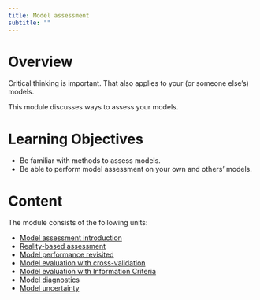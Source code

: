 ```yaml
---
title: Model assessment
subtitle: ""
---
```



# Overview
Critical thinking is important. That also applies to your (or someone else's) models.

This module discusses ways to assess your models. 

# Learning Objectives

* Be familiar with methods to assess models.
* Be able to perform model assessment on your own and others' models.

# Content

The module consists of the following units:

* [Model assessment introduction](./model-assessment-introduction/model-assessment-introduction.qmd)
* [Reality-based assessment](./reality-based-assessment/reality-based-assessment.qmd)
* [Model performance revisited](./model-performance-revisited/model-performance-revisited.qmd)
* [Model evaluation with cross-validation](./external-data-assessment/external-data-assessment.qmd)
* [Model evaluation with Information Criteria](./information-criteria-assessment/information-criteria-assessment.qmd)
* [Model diagnostics](./diagnostics-assessment/diagnostics-assessment.qmd)
* [Model uncertainty](./uncertainty-assessment/uncertainty-assessment.qmd)

<!-- * [Model documentation](./model-documentation/model-documentation.qmd) -->
<!-- * [R tools for performance assessment](./assessment-r-tools/assessment-r-tools.qmd) -->

